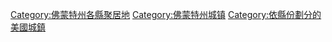 
[[Category:佛蒙特州各縣聚居地|Category:佛蒙特州各縣聚居地]]
[[Category:佛蒙特州城镇|Category:佛蒙特州城镇]]
[[Category:依縣份劃分的美國城鎮|Category:依縣份劃分的美國城鎮]]